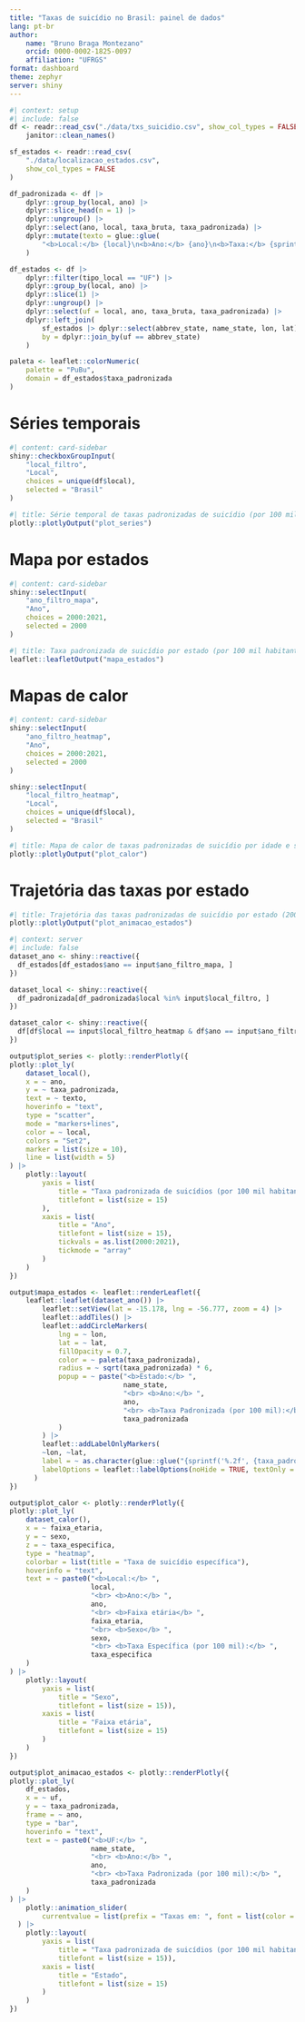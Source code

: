 ```yaml
---
title: "Taxas de suicídio no Brasil: painel de dados"
lang: pt-br
author:
    name: "Bruno Braga Montezano"
    orcid: 0000-0002-1825-0097
    affiliation: "UFRGS"
format: dashboard
theme: zephyr
server: shiny
---
```


```r
#| context: setup
#| include: false
df <- readr::read_csv("./data/txs_suicidio.csv", show_col_types = FALSE) |>
    janitor::clean_names()

sf_estados <- readr::read_csv(
    "./data/localizacao_estados.csv",
    show_col_types = FALSE
)

df_padronizada <- df |>
    dplyr::group_by(local, ano) |>
    dplyr::slice_head(n = 1) |>
    dplyr::ungroup() |>
    dplyr::select(ano, local, taxa_bruta, taxa_padronizada) |>
    dplyr::mutate(texto = glue::glue(
        "<b>Local:</b> {local}\n<b>Ano:</b> {ano}\n<b>Taxa:</b> {sprintf('%.2f', {taxa_padronizada})}")
    )

df_estados <- df |>
    dplyr::filter(tipo_local == "UF") |>
    dplyr::group_by(local, ano) |>
    dplyr::slice(1) |>
    dplyr::ungroup() |>
    dplyr::select(uf = local, ano, taxa_bruta, taxa_padronizada) |>
    dplyr::left_join(
        sf_estados |> dplyr::select(abbrev_state, name_state, lon, lat),
        by = dplyr::join_by(uf == abbrev_state)
    )

paleta <- leaflet::colorNumeric(
    palette = "PuBu",
    domain = df_estados$taxa_padronizada
)
```


# Séries temporais

```r
#| content: card-sidebar
shiny::checkboxGroupInput(
    "local_filtro",
    "Local", 
    choices = unique(df$local),
    selected = "Brasil"
)
```

```r
#| title: Série temporal de taxas padronizadas de suicídio (por 100 mil habitantes)
plotly::plotlyOutput("plot_series")
```

# Mapa por estados

```r
#| content: card-sidebar
shiny::selectInput(
    "ano_filtro_mapa",
    "Ano", 
    choices = 2000:2021,
    selected = 2000
)
```

```r
#| title: Taxa padronizada de suicídio por estado (por 100 mil habitantes)
leaflet::leafletOutput("mapa_estados")
```

# Mapas de calor

```r
#| content: card-sidebar
shiny::selectInput(
    "ano_filtro_heatmap",
    "Ano", 
    choices = 2000:2021,
    selected = 2000
)

shiny::selectInput(
    "local_filtro_heatmap",
    "Local", 
    choices = unique(df$local),
    selected = "Brasil"
)
```

```r
#| title: Mapa de calor de taxas padronizadas de suicídio por idade e sexo (por 100 mil habitantes)
plotly::plotlyOutput("plot_calor")
```

# Trajetória das taxas por estado

```r
#| title: Trajetória das taxas padronizadas de suicídio por estado (2000-2021)
plotly::plotlyOutput("plot_animacao_estados")
```

```r
#| context: server
#| include: false
dataset_ano <- shiny::reactive({
  df_estados[df_estados$ano == input$ano_filtro_mapa, ]
})

dataset_local <- shiny::reactive({
  df_padronizada[df_padronizada$local %in% input$local_filtro, ]
})

dataset_calor <- shiny::reactive({
  df[df$local == input$local_filtro_heatmap & df$ano == input$ano_filtro_heatmap, ]
})

output$plot_series <- plotly::renderPlotly({
plotly::plot_ly(
    dataset_local(),
    x = ~ ano,
    y = ~ taxa_padronizada,
    text = ~ texto,
    hoverinfo = "text",
    type = "scatter",
    mode = "markers+lines",
    color = ~ local,
    colors = "Set2",
    marker = list(size = 10),
    line = list(width = 5)
) |>
    plotly::layout(
        yaxis = list(
            title = "Taxa padronizada de suicídios (por 100 mil habitantes)",
            titlefont = list(size = 15)
        ),
        xaxis = list(
            title = "Ano",
            titlefont = list(size = 15),
            tickvals = as.list(2000:2021),
            tickmode = "array"
        )
    )
})

output$mapa_estados <- leaflet::renderLeaflet({
    leaflet::leaflet(dataset_ano()) |>
        leaflet::setView(lat = -15.178, lng = -56.777, zoom = 4) |>
        leaflet::addTiles() |>
        leaflet::addCircleMarkers(
            lng = ~ lon,
            lat = ~ lat,
            fillOpacity = 0.7,
            color = ~ paleta(taxa_padronizada),
            radius = ~ sqrt(taxa_padronizada) * 6,
            popup = ~ paste("<b>Estado:</b> ",
                            name_state,
                            "<br> <b>Ano:</b> ",
                            ano,
                            "<br> <b>Taxa Padronizada (por 100 mil):</b> ",
                            taxa_padronizada
            )
        ) |>
        leaflet::addLabelOnlyMarkers(
        ~lon, ~lat,
        label = ~ as.character(glue::glue("{sprintf('%.2f', {taxa_padronizada})}")),
        labelOptions = leaflet::labelOptions(noHide = TRUE, textOnly = TRUE, direction = "center")
      )
})

output$plot_calor <- plotly::renderPlotly({
plotly::plot_ly(
    dataset_calor(),
    x = ~ faixa_etaria,
    y = ~ sexo,
    z = ~ taxa_especifica,
    type = "heatmap",
    colorbar = list(title = "Taxa de suicídio específica"),
    hoverinfo = "text",
    text = ~ paste0("<b>Local:</b> ",
                    local,
                    "<br> <b>Ano:</b> ",
                    ano,
                    "<br> <b>Faixa etária</b> ",
                    faixa_etaria,
                    "<br> <b>Sexo</b> ",
                    sexo,
                    "<br> <b>Taxa Específica (por 100 mil):</b> ",
                    taxa_especifica
    )
) |>
    plotly::layout(
        yaxis = list(
            title = "Sexo",
            titlefont = list(size = 15)),
        xaxis = list(
            title = "Faixa etária",
            titlefont = list(size = 15)
        )
    )
})

output$plot_animacao_estados <- plotly::renderPlotly({
plotly::plot_ly(
    df_estados,
    x = ~ uf,
    y = ~ taxa_padronizada,
    frame = ~ ano,
    type = "bar",
    hoverinfo = "text",
    text = ~ paste0("<b>UF:</b> ",
                    name_state,
                    "<br> <b>Ano:</b> ",
                    ano,
                    "<br> <b>Taxa Padronizada (por 100 mil):</b> ",
                    taxa_padronizada
    )
) |>
    plotly::animation_slider(
        currentvalue = list(prefix = "Taxas em: ", font = list(color = "black"))
  ) |>
    plotly::layout(
        yaxis = list(
            title = "Taxa padronizada de suicídios (por 100 mil habitantes)",
            titlefont = list(size = 15)),
        xaxis = list(
            title = "Estado",
            titlefont = list(size = 15)
        )
    )
})
```

